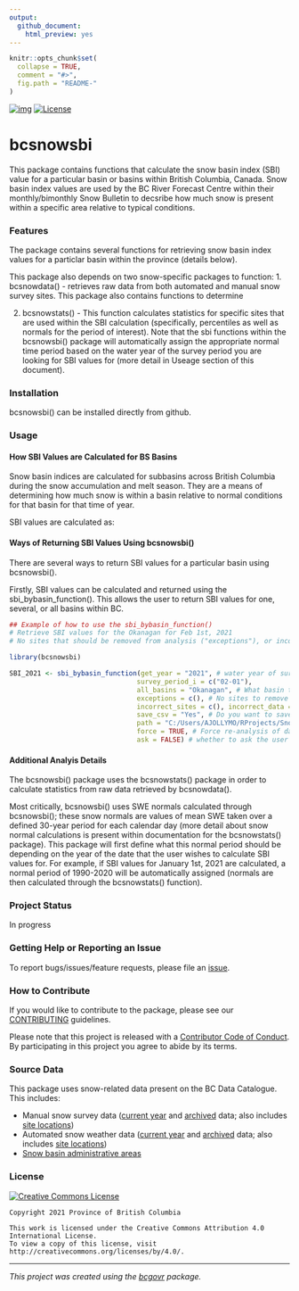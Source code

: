 ```yaml
---
output:
  github_document:
    html_preview: yes
---
```

<!--
Copyright 2022 Province of British Columbia
Licensed under the Apache License, Version 2.0 (the "License");
you may not use this file except in compliance with the License.
You may obtain a copy of the License at
http://www.apache.org/licenses/LICENSE-2.0
Unless required by applicable law or agreed to in writing, software distributed under the License is distributed on an "AS IS" BASIS,
WITHOUT WARRANTIES OR CONDITIONS OF ANY KIND, either express or implied.
See the License for the specific language governing permissions and limitations under the License.
-->

```r
knitr::opts_chunk$set(
  collapse = TRUE,
  comment = "#>",
  fig.path = "README-"
)
```

<!-- badges: start -->
[![img](https://img.shields.io/badge/Lifecycle-Maturing-007EC6)](https://github.com/bcgov/repomountie/blob/master/doc/lifecycle-badges.md)
[![License](https://img.shields.io/badge/License-Apache%202.0-blue.svg)](https://opensource.org/licenses/Apache-2.0) 
<!-- badges: end -->

# bcsnowsbi

This package contains functions that calculate the snow basin index (SBI) value for a particular basin or basins within British Columbia, Canada. Snow basin index values are used by the BC River Forecast Centre within their monthly/bimonthly Snow Bulletin to decsribe how much snow is present within a specific area relative to typical conditions.

### Features
The package contains several functions for retrieving snow basin index values for a particlar basin within the province (details below).

This package also depends on two snow-specific packages to function: 
1. bcsnowdata() - retrieves raw data from both automated and manual snow survey sites. This package also contains functions to determine

2. bcsnowstats() - This function calculates statistics for specific sites that are used within the SBI calculation (specifically, percentiles as well as normals for the period of interest). Note that the sbi functions within the bcsnowsbi() package will automatically assign the appropriate normal time period based on the water year of the survey period you are looking for SBI values for (more detail in Useage section of this document).

### Installation
bcsnowsbi() can be installed directly from github.



### Usage

#### How SBI Values are Calculated for BS Basins

Snow basin indices are calculated for subbasins across British Columbia during the snow accumulation and melt season. They are a means of determining how much snow is within a basin relative to normal conditions for that basin for that time of year.

SBI values are calculated as:

#### Ways of Returning SBI Values Using bcsnowsbi()


There are several ways to return SBI values for a particular basin using bcsnowsbi().

Firstly, SBI values can be calculated and returned using the sbi_bybasin_function(). This allows the user to return SBI values for one, several, or all basins within BC. 



```r
## Example of how to use the sbi_bybasin_function()
# Retrieve SBI values for the Okanagan for Feb 1st, 2021
# No sites that should be removed from analysis ("exceptions"), or incorrect manual sites

library(bcsnowsbi)

SBI_2021 <- sbi_bybasin_function(get_year = "2021", # water year of survey period you want to retrieve
                                survey_period_i = c("02-01"),
                                all_basins = "Okanagan", # What basin to analyze SBI values for. Can also be "Yes" to get all SBI values for all basins
                                exceptions = c(), # No sites to remove from analysis
                                incorrect_sites = c(), incorrect_data = c(), # No incorrect manual sites. Otherwise, can specify the site name and data that a manual site should be (in cases where it data was incorrectly entered).
                                save_csv = "Yes", # Do you want to save 
                                path = "C:/Users/AJOLLYMO/RProjects/SnowData_archive/SBI_cache", # Path where you want to save a csv version of the results
                                force = TRUE, # Force re-analysis of data rather than getting data from cache
                                ask = FALSE) # whether to ask the user if they want to create a cache directory (thus, do so automatically)

```


#### Additional Analyis Details 

The bcsnowsbi() package uses the bcsnowstats() package in order to calculate statistics from raw data retrieved by bcsnowdata(). 

Most critically, bcsnowsbi() uses SWE normals calculated through bcsnowsbi(); these snow normals are values of mean SWE taken over a defined 30-year period for each calendar day (more detail about snow normal calculations is present within documentation for the bcsnowstats() package). This package will first define what this normal period should be depending on the  year of the date that the user wishes to calculate SBI values for. For example, if SBI values for January 1st, 2021 are calculated, a normal period of 1990-2020 will be automatically assigned (normals are then calculated through the bcsnowstats() function).



### Project Status

In progress

### Getting Help or Reporting an Issue

To report bugs/issues/feature requests, please file an [issue](https://github.com/bcgov/bcsnowsbi/issues/).

### How to Contribute

If you would like to contribute to the package, please see our 
[CONTRIBUTING](CONTRIBUTING.md) guidelines.

Please note that this project is released with a [Contributor Code of Conduct](CODE_OF_CONDUCT.md). By participating in this project you agree to abide by its terms.

### Source Data

This package uses snow-related data present on the BC Data Catalogue. This includes:

- Manual snow survey data ([current year](https://catalogue.data.gov.bc.ca/dataset/current-season-manual-snow-survey-data) and [archived](https://catalogue.data.gov.bc.ca/dataset/archive-manual-snow-survey-data) data; also includes [site locations](https://catalogue.data.gov.bc.ca/dataset/manual-snow-survey-locations))
- Automated snow weather data ([current year](https://catalogue.data.gov.bc.ca/dataset/current-season-automated-snow-weather-station-data) and [archived](https://catalogue.data.gov.bc.ca/dataset/archive-automated-snow-weather-station-data) data; also includes [site locations](https://catalogue.data.gov.bc.ca/dataset/automated-snow-weather-station-locations))
- [Snow basin administrative areas](https://catalogue.data.gov.bc.ca/dataset/snow-survey-administrative-basin-areas)


### License

[![Creative Commons License](https://i.creativecommons.org/l/by/4.0/88x31.png)](http://creativecommons.org/licenses/by/4.0/)

```
Copyright 2021 Province of British Columbia

This work is licensed under the Creative Commons Attribution 4.0 International License.
To view a copy of this license, visit http://creativecommons.org/licenses/by/4.0/.
```

---
*This project was created using the [bcgovr](https://github.com/bcgov/bcgovr) package.* 
